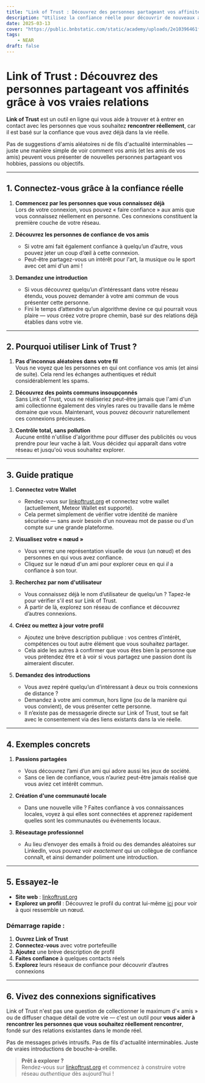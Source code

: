 ```yaml
---
title: "Link of Trust : Découvrez des personnes partageant vos affinités grâce à vos vraies relations"
description: "Utilisez la confiance réelle pour découvrir de nouveaux amis et des intérêts communs. Pas d'algorithmes, pas d'intermédiaires — juste un chemin direct vers des connexions significatives."
date: 2025-03-13
cover: "https://public.bnbstatic.com/static/academy/uploads/2e10396461f643909d9ad6037e5a7b60.png"
tags:
    - NEAR
draft: false
---
```


# Link of Trust : Découvrez des personnes partageant vos affinités grâce à vos vraies relations

**Link of Trust** est un outil en ligne qui vous aide à trouver et à entrer en contact avec les personnes que vous souhaitez **rencontrer réellement**, car il est basé sur la confiance que vous avez déjà dans la vie réelle.

Pas de suggestions d'amis aléatoires ni de fils d'actualité interminables — juste une manière simple de voir comment vos amis (et les amis de vos amis) peuvent vous présenter de nouvelles personnes partageant vos hobbies, passions ou objectifs.

---

## 1. Connectez-vous grâce à la confiance réelle

1. **Commencez par les personnes que vous connaissez déjà**  
   Lors de votre connexion, vous pouvez « faire confiance » aux amis que vous connaissez réellement en personne. Ces connexions constituent la première couche de votre réseau.

2. **Découvrez les personnes de confiance de vos amis**  
   - Si votre ami fait également confiance à quelqu’un d’autre, vous pouvez jeter un coup d’œil à cette connexion.  
   - Peut-être partagez-vous un intérêt pour l'art, la musique ou le sport avec cet ami d'un ami !

3. **Demandez une introduction**  
   - Si vous découvrez quelqu’un d’intéressant dans votre réseau étendu, vous pouvez demander à votre ami commun de vous présenter cette personne.  
   - Fini le temps d’attendre qu’un algorithme devine ce qui pourrait vous plaire — *vous* créez votre propre chemin, basé sur des relations déjà établies dans votre vie.

---

## 2. Pourquoi utiliser Link of Trust ?

1. **Pas d'inconnus aléatoires dans votre fil**  
   Vous ne voyez que les personnes en qui ont confiance vos amis (et ainsi de suite). Cela rend les échanges authentiques et réduit considérablement les spams.

2. **Découvrez des points communs insoupçonnés**  
   Sans Link of Trust, vous ne réaliseriez peut-être jamais que l'ami d'un ami collectionne également des vinyles rares ou travaille dans le même domaine que vous. Maintenant, vous pouvez découvrir naturellement ces connexions précieuses.

3. **Contrôle total, sans pollution**  
   Aucune entité n'utilise d'algorithme pour diffuser des publicités ou vous prendre pour leur vache à lait. Vous décidez qui apparaît dans votre réseau et jusqu'où vous souhaitez explorer.

---

## 3. Guide pratique

1. **Connectez votre Wallet**  
   - Rendez-vous sur [linkoftrust.org](https://linkoftrust.org) et connectez votre wallet (actuellement, Meteor Wallet est supporté).  
   - Cela permet simplement de vérifier votre identité de manière sécurisée — sans avoir besoin d'un nouveau mot de passe ou d'un compte sur une grande plateforme.

2. **Visualisez votre « nœud »**  
   - Vous verrez une représentation visuelle de *vous* (un nœud) et des personnes en qui vous avez confiance.  
   - Cliquez sur le nœud d'un ami pour explorer ceux en qui *il* a confiance à son tour.

3. **Recherchez par nom d'utilisateur**  
   - Vous connaissez déjà le nom d’utilisateur de quelqu’un ? Tapez-le pour vérifier s'il est sur Link of Trust.  
   - À partir de là, explorez son réseau de confiance et découvrez d’autres connexions.

4. **Créez ou mettez à jour votre profil**  
   - Ajoutez une brève description publique : vos centres d’intérêt, compétences ou tout autre élément que vous souhaitez partager.  
   - Cela aide les autres à confirmer que vous êtes bien la personne que vous prétendez être et à voir si vous partagez une passion dont ils aimeraient discuter.

5. **Demandez des introductions**  
   - Vous avez repéré quelqu’un d’intéressant à deux ou trois connexions de distance ?  
   - Demandez à votre ami commun, hors ligne (ou de la manière qui vous convient), de vous présenter cette personne.  
   - Il n’existe pas de messagerie directe sur Link of Trust, tout se fait avec le consentement via des liens existants dans la vie réelle.

---

## 4. Exemples concrets

1. **Passions partagées**  
   - Vous découvrez l’ami d’un ami qui adore aussi les jeux de société.  
   - Sans ce lien de confiance, vous n’auriez peut-être jamais réalisé que vous aviez cet intérêt commun.

2. **Création d'une communauté locale**  
   - Dans une nouvelle ville ? Faites confiance à vos connaissances locales, voyez à qui elles sont connectées et apprenez rapidement quelles sont les communautés ou événements locaux.

3. **Réseautage professionnel**  
   - Au lieu d’envoyer des emails à froid ou des demandes aléatoires sur LinkedIn, vous pouvez voir *exactement* qui un collègue de confiance connaît, et ainsi demander poliment une introduction.

---

## 5. Essayez-le

- **Site web** : [linkoftrust.org](https://linkoftrust.org)  
- **Explorez un profil** : Découvrez le profil du contrat lui-même [ici](https://mainnet.linkoftrust.org/explore?user=3fCLAFzDq66YSapCcYgeDsVogtW2m8Prey93Dv9H5Cox) pour voir à quoi ressemble un nœud.

### Démarrage rapide :
1. **Ouvrez Link of Trust**  
2. **Connectez-vous** avec votre portefeuille  
3. **Ajoutez** une brève description de profil  
4. **Faites confiance** à quelques contacts réels  
5. **Explorez** leurs réseaux de confiance pour découvrir d’autres connexions

---

## 6. Vivez des connexions significatives

Link of Trust n'est pas une question de collectionner le maximum d'« amis » ou de diffuser chaque détail de votre vie — c'est un outil pour **vous aider à rencontrer les personnes que vous souhaitez réellement rencontrer**, fondé sur des relations existantes dans le monde réel.

Pas de messages privés intrusifs. Pas de fils d'actualité interminables. Juste de vraies introductions de bouche-à-oreille.

> **Prêt à explorer ?**  
> Rendez-vous sur [linkoftrust.org](https://linkoftrust.org) et commencez à construire votre réseau *authentique* dès aujourd'hui !
